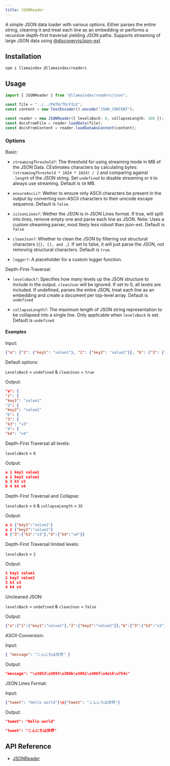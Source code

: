 ```yaml
---
title: JSONReader
---
```


A simple JSON data loader with various options.
Either parses the entire string, cleaning it and treat each line as an embedding or performs a recursive depth-first traversal yielding JSON paths.
Supports streaming of large JSON data using [@discoveryjs/json-ext](https://github.com/discoveryjs/json-ext)

## Installation

```package-install
npm i llamaindex @llamaindex/readers
```

## Usage

```ts
import { JSONReader } from "@llamaindex/readers/json";

const file = "../../PATH/TO/FILE";
const content = new TextEncoder().encode("JSON_CONTENT");

const reader = new JSONReader({ levelsBack: 0, collapseLength: 100 });
const docsFromFile = reader.loadData(file);
const docsFromContent = reader.loadDataAsContent(content);
```

### Options

Basic:

- `streamingThreshold?`: The threshold for using streaming mode in MB of the JSON Data. CEstimates characters by calculating bytes: `(streamingThreshold * 1024 * 1024) / 2` and comparing against `.length` of the JSON string. Set `undefined` to disable streaming or `0` to always use streaming. Default is `50` MB.

- `ensureAscii?`: Wether to ensure only ASCII characters be present in the output by converting non-ASCII characters to their unicode escape sequence. Default is `false`.

- `isJsonLines?`: Wether the JSON is in JSON Lines format. If true, will split into lines, remove empty one and parse each line as JSON. Note: Uses a custom streaming parser, most likely less robust than json-ext. Default is `false`

- `cleanJson?`: Whether to clean the JSON by filtering out structural characters (`{}, [], and ,`). If set to false, it will just parse the JSON, not removing structural characters. Default is `true`.

- `logger?`: A placeholder for a custom logger function.

Depth-First-Traversal:

- `levelsBack?`: Specifies how many levels up the JSON structure to include in the output. `cleanJson` will be ignored. If set to 0, all levels are included. If undefined, parses the entire JSON, treat each line as an embedding and create a document per top-level array. Default is `undefined`

- `collapseLength?`: The maximum length of JSON string representation to be collapsed into a single line. Only applicable when `levelsBack` is set. Default is `undefined`

#### Examples

Input:

```json
{"a": {"1": {"key1": "value1"}, "2": {"key2": "value2"}}, "b": {"3": {"k3": "v3"}, "4": {"k4": "v4"}}}
```

Default options:

`LevelsBack` = `undefined` & `cleanJson` = `true`

Output:

```json
"a": {
"1": {
"key1": "value1"
"2": {
"key2": "value2"
"b": {
"3": {
"k3": "v3"
"4": {
"k4": "v4"
```

Depth-First Traversal all levels:

`levelsBack` = `0`

Output:

```json
a 1 key1 value1
a 2 key2 value2
b 3 k3 v3
b 4 k4 v4
```

Depth-First Traversal and Collapse:

`levelsBack` = `0` & `collapseLength` = `35`

Output:

```json
a 1 {"key1":"value1"}
a 2 {"key2":"value2"}
b {"3":{"k3":"v3"},"4":{"k4":"v4"}}
```

Depth-First Traversal limited levels:

`levelsBack` = `2`

Output:

```json
1 key1 value1
2 key2 value2
3 k3 v3
4 k4 v4
```

Uncleaned JSON:

`levelsBack` = `undefined` & `cleanJson` = `false`

Output:

```json
{"a":{"1":{"key1":"value1"},"2":{"key2":"value2"}},"b":{"3":{"k3":"v3"},"4":{"k4":"v4"}}}
```

ASCII-Conversion:

Input:

```json
{ "message": "こんにちは世界" }
```

Output:

```json
"message": "\u3053\u3093\u306b\u3061\u306f\u4e16\u754c"
```

JSON Lines Format:

Input:

```json
{"tweet": "Hello world"}\n{"tweet": "こんにちは世界"}
```

Output:

```json
"tweet": "Hello world"

"tweet": "こんにちは世界"
```

## API Reference

- [JSONReader](/typescript/framework-api-reference/classes/jsonreader/)
